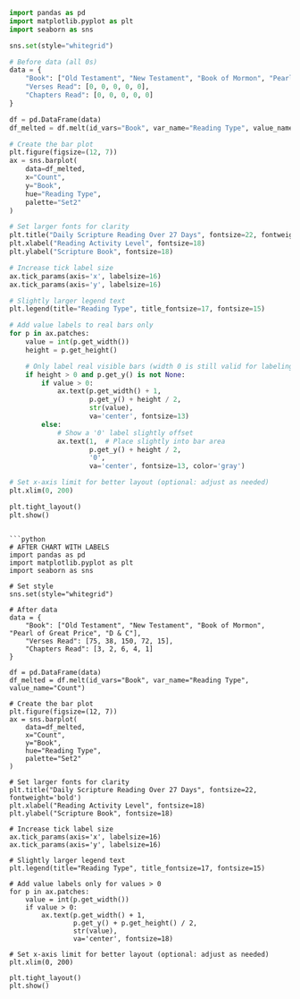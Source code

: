```python
import pandas as pd
import matplotlib.pyplot as plt
import seaborn as sns

sns.set(style="whitegrid")

# Before data (all 0s)
data = {
    "Book": ["Old Testament", "New Testament", "Book of Mormon", "Pearl of Great Price", "D & C"],
    "Verses Read": [0, 0, 0, 0, 0],
    "Chapters Read": [0, 0, 0, 0, 0]
}

df = pd.DataFrame(data)
df_melted = df.melt(id_vars="Book", var_name="Reading Type", value_name="Count")

# Create the bar plot
plt.figure(figsize=(12, 7))
ax = sns.barplot(
    data=df_melted,
    x="Count",
    y="Book",
    hue="Reading Type",
    palette="Set2"
)

# Set larger fonts for clarity
plt.title("Daily Scripture Reading Over 27 Days", fontsize=22, fontweight='bold')
plt.xlabel("Reading Activity Level", fontsize=18)
plt.ylabel("Scripture Book", fontsize=18)

# Increase tick label size
ax.tick_params(axis='x', labelsize=16)
ax.tick_params(axis='y', labelsize=16)

# Slightly larger legend text
plt.legend(title="Reading Type", title_fontsize=17, fontsize=15)

# Add value labels to real bars only
for p in ax.patches:
    value = int(p.get_width())
    height = p.get_height()

    # Only label real visible bars (width 0 is still valid for labeling 0, but height must exist)
    if height > 0 and p.get_y() is not None:
        if value > 0:
            ax.text(p.get_width() + 1,
                    p.get_y() + height / 2,
                    str(value),
                    va='center', fontsize=13)
        else:
            # Show a '0' label slightly offset
            ax.text(1,  # Place slightly into bar area
                    p.get_y() + height / 2,
                    '0',
                    va='center', fontsize=13, color='gray')

# Set x-axis limit for better layout (optional: adjust as needed)
plt.xlim(0, 200)

plt.tight_layout()
plt.show()
```

```

```python
# AFTER CHART WITH LABELS
import pandas as pd
import matplotlib.pyplot as plt
import seaborn as sns

# Set style
sns.set(style="whitegrid")

# After data
data = {
    "Book": ["Old Testament", "New Testament", "Book of Mormon", "Pearl of Great Price", "D & C"],
    "Verses Read": [75, 38, 150, 72, 15],
    "Chapters Read": [3, 2, 6, 4, 1]
}

df = pd.DataFrame(data)
df_melted = df.melt(id_vars="Book", var_name="Reading Type", value_name="Count")

# Create the bar plot
plt.figure(figsize=(12, 7))
ax = sns.barplot(
    data=df_melted,
    x="Count",
    y="Book",
    hue="Reading Type",
    palette="Set2"
)

# Set larger fonts for clarity
plt.title("Daily Scripture Reading Over 27 Days", fontsize=22, fontweight='bold')
plt.xlabel("Reading Activity Level", fontsize=18)
plt.ylabel("Scripture Book", fontsize=18)

# Increase tick label size
ax.tick_params(axis='x', labelsize=16)
ax.tick_params(axis='y', labelsize=16)

# Slightly larger legend text
plt.legend(title="Reading Type", title_fontsize=17, fontsize=15)

# Add value labels only for values > 0
for p in ax.patches:
    value = int(p.get_width())
    if value > 0:
        ax.text(p.get_width() + 1,
                p.get_y() + p.get_height() / 2,
                str(value),
                va='center', fontsize=18)

# Set x-axis limit for better layout (optional: adjust as needed)
plt.xlim(0, 200)

plt.tight_layout()
plt.show()
```